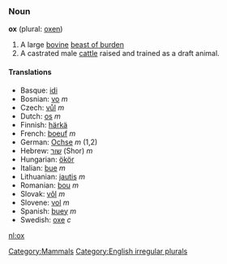 ===Noun===
'''ox''' (plural: [[oxen]])

# A large [[bovine]] [[beast of burden]]
# A castrated male [[cattle]] raised and trained as a draft animal.

====Translations====
*Basque: [[idi]]
*Bosnian: [[vo]] ''m''
*Czech: [[vůl]] ''m''
*Dutch: [[os]] ''m''
*Finnish: [[härkä]]
*French: [[boeuf]] ''m''
*German: [[Ochse]] ''m'' (1,2)
*Hebrew: [[שור]] (Shor) ''m''
*Hungarian: [[ökör]]
*Italian: [[bue]] ''m''
*Lithuanian: [[jautis]] ''m''
*Romanian: [[bou]] ''m''
*Slovak: [[vôl]] ''m''
*Slovene: [[vol]] ''m''
*Spanish: [[buey]] ''m''
*Swedish: [[oxe]] ''c''

[[Category:Mammals]]
[[Category:English irregular plurals]]
[[nl:ox]]